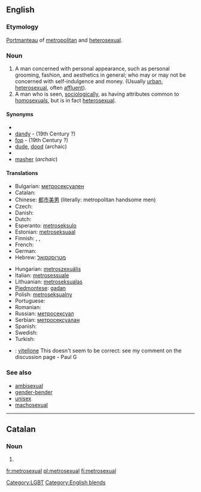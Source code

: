 ==English==

===Etymology===
[[portmanteau word|Portmanteau]] of [[metropolitan]] and [[heterosexual]].

===Noun===
{{en-noun|sg=[[metro-|metro]][[sexual]]}}

# A man concerned with personal appearance, such as personal grooming, fashion, and aesthetics in general; who may or may not be concerned with self-indulgence and money. (Usually [[urban]], [[heterosexual]], often [[affluent]]). <!-- A concern for personal image is interpreted socially as being "homosexual" in some social circles, leaving "Gay Straight Male" as the logical terminology in that social context to describe a straight male concerned with fashion and personal appearance.-->
# A man who is seen, [[sociologically]], as having attributes common to [[homosexuals]], but is in fact [[heterosexual]].

====Synonyms====
* {{l|en|boulevardier}}
* [[dandy]] - (19th Century ?)
* [[fop]] - (19th Century ?)
* [[dude]], [[dood]] (archaic)
* {{l|en|man about town}}
* [[masher]] (''archaic'')

====Translations====
{{trans-top|A man concerned with personal appearance}}
* Bulgarian: [[метросексуален]]
* Catalan: {{t|ca|metrosexual}}
* Chinese: [[都市美男 ]] (literally: metropolitan handsome men)
* Czech: {{t-|cs|metrosexuál}}
* Danish: {{t|da|metrosexuel}}
* Dutch: {{t-|nl|metroseksueel}}
* Esperanto: [[metroseksulo]]
* Estonian: [[metroseksuaal]]
* Finnish: {{t-|fi|metroseksuaali}}, {{t-|fi|hienostelija}}, {{t-|fi|keikari}}
* French: {{t+|fr|métrosexuel}}
* German: {{t-|de|metrosexuell}}
* Hebrew: [[מטרוסקסואל]]
{{trans-mid}}
* Hungarian: [[metroszexuális]]
* Italian: [[metrosessuale]]
* Lithuanian: [[metroseksualas]]
* [[Piedmontese]]: [[gadan]]
* Polish: [[metroseksualny]]
* Portuguese: {{t-|pt|metrosexual}}
* Romanian: {{t-|ro|metrosexual}}
* Russian: [[метросексуал]]
* Serbian: [[метросексуалан]]
* Spanish: {{t-|es|metrosexual}}
* Swedish: {{t+|sv|metrosexuell}}
* Turkish: {{t|tr|metroseksüel}}
{{trans-bottom}}

{{checktrans-top}}
* {{ttbc|Italian}}: [[vitellone]] {{m}} This doesn't seem to be correct: see my comment on the discussion page - Paul G
{{trans-mid}}
{{trans-bottom}}

===See also===
* [[ambisexual]]
* [[gender-bender]]
* [[unisex]]
* [[machosexual]]

----

==Catalan==

===Noun===
{{ca-noun|m}}

# {{l|en|metrosexual}}

[[Category:LGBT]]
[[Category:English blends]]

[[fr:metrosexual]]
[[pl:metrosexual]]
[[fi:metrosexual]]